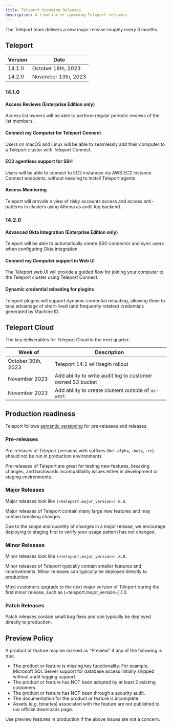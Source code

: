 ```yaml
---
title: Teleport Upcoming Releases
description: A timeline of upcoming Teleport releases.
---
```


The Teleport team delivers a new major release roughly every 3 months.

## Teleport

| Version | Date                 |
|---------|----------------------|
| 14.1.0  | October 18th, 2023   |
| 14.2.0  | November 13th, 2023  |

### 14.1.0

#### Access Reviews (Enterprise Edition only)

Access list owners will be able to perform regular periodic reviews of the list
members.

#### Connect my Computer for Teleport Connect

Users on macOS and Linux will be able to seamlessly add their computer to a Teleport
cluster with Teleport Connect.

#### EC2 agentless support for SSH

Users will be able to connect to EC2 instances via AWS EC2 Instance Connect
endpoints, without needing to install Teleport agents.

#### Access Monitoring

Teleport will provide a view of risky accounts access and access anti-patterns in
clusters using Athena as audit log backend.

### 14.2.0

#### Advanced Okta Integration (Enterprise Edition only)

Teleport will be able to automatically create SSO connector and sync users when
configuring Okta integration.

#### Connect my Computer support in Web UI

The Teleport web UI will provide a guided flow for joining your computer to the
Teleport cluster using Teleport Connect.

#### Dynamic credential reloading for plugins

Teleport plugins will support dynamic credential reloading, allowing them to take
advantage of short-lived (and frequently rotated) credentials generated by Machine ID.

## Teleport Cloud

The key deliverables for Teleport Cloud in the next quarter:

| Week of            | Description                                                |
|--------------------|------------------------------------------------------------|
| October 30th, 2023 | Teleport 14.1 will begin rollout                           |
| November 2023      | Add ability to write audit log to customer owned S3 bucket |
| November 2023      | Add ability to create clusters outside of `us-west`        |

## Production readiness

Teleport follows [semantic versioning](https://semver.org) for pre-releases and
releases.

### Pre-releases

Pre-releases of Teleport (versions with suffixes like `-alpha`, `-beta`, `-rc`)
should not be run in production environments.

Pre-releases of Teleport are great for testing new features, breaking changes,
and backwards incompatibility issues either in development or staging
environments.

### Major Releases

Major releases look like `(=teleport.major_version=).0.0`.

Major releases of Teleport contain many large new features and may contain
breaking changes.

Due to the scope and quantity of changes in a major release, we encourage
deploying to staging first to verify your usage pattern has not changed.

### Minor Releases

Minor releases look like `(=teleport.major_version=).X.0`.

Minor releases of Teleport typically contain smaller features and improvements.
Minor releases can typically be deployed directly to production.

Most customers upgrade to the next major version of Teleport during the first
minor release, such as (=teleport.major_version=).1.0.

### Patch Releases

Patch releases contain small bug fixes and can typically be deployed directly
to production.

## Preview Policy

A product or feature may be marked as "Preview" if any of the following is
true.

- The product or feature is missing key functionality. For example, Microsoft
  SQL Server support for database access initially shipped without audit
  logging support.
- The product or feature has NOT been adopted by at least 2 existing customers.
- The product or feature has NOT been through a security audit.
- The documentation for the product or feature is incomplete.
- Assets (e.g. binaries) associated with the feature are not published to our
  official downloads page.

Use preview features in production if the above issues are not a concern.
